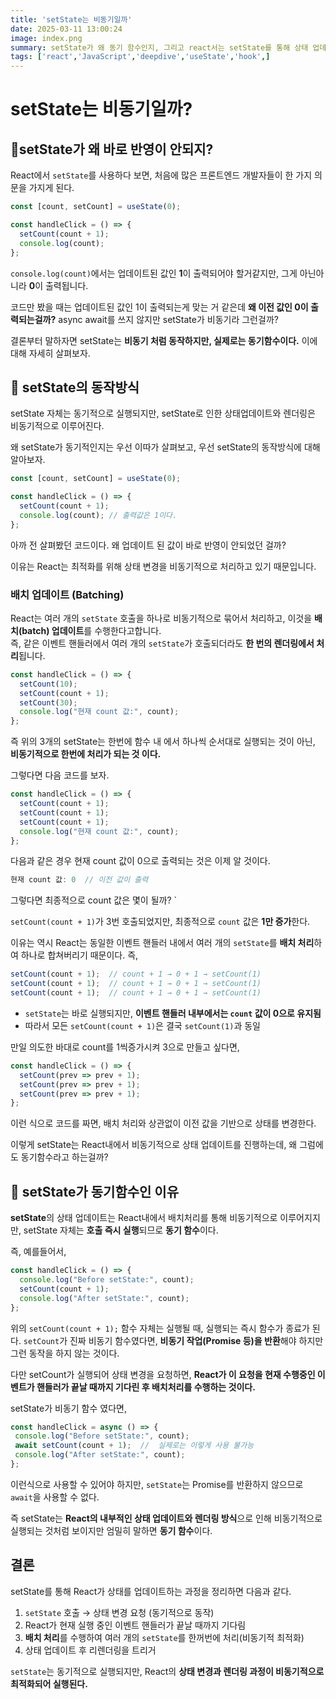 ```yaml
---
title: 'setState는 비동기일까'
date: 2025-03-11 13:00:24
image: index.png
summary: setState가 왜 동기 함수인지, 그리고 react서는 setState를 통해 상태 업데이트를 어떻게 하는지 알아보자.
tags: ['react','JavaScript','deepdive','useState','hook',]
---
```

# setState는 비동기일까?

## 🔹setState가 왜 바로 반영이 안되지?
React에서 `setState`를 사용하다 보면, 처음에 많은 프론트엔드 개발자들이 한 가지 의문을 가지게 된다.
```js
const [count, setCount] = useState(0);

const handleClick = () => {
  setCount(count + 1);
  console.log(count);
};
```
`console.log(count)`에서는 업데이트된 값인 **1**이 출력되어야 할거같지만,  그게 아닌아니라 **0**이 출력됩니다.

코드만 봤을 때는 업데이트된 값인 1이 출력되는게 맞는 거 같은데 **왜 이전 값인 0이 출력되는걸까?** async await를 쓰지 않지만 setState가 비동기라 그런걸까?

결론부터 말하자면 setState는 **비동기 처럼 동작하지만, 실제로는 동기함수이다.**
 이에 대해 자세히 살펴보자.

## 🔹 setState의 동작방식

setState 자체는 동기적으로 실행되지만, setState로 인한 상태업데이트와 렌더링은 비동기적으로 이루어진다. 

왜 setState가 동기적인지는 우선 이따가 살펴보고, 우선 setState의 동작방식에 대해 알아보자.


```js
const [count, setCount] = useState(0);

const handleClick = () => {
  setCount(count + 1);
  console.log(count); // 출력값은 1이다.
};
```
아까 전 살펴봤던 코드이다. 왜 업데이트 된 값이 바로 반영이 안되었던 걸까?

이유는 React는 최적화를 위해 상태 변경을 비동기적으로 처리하고 있기 때문입니다.

### 배치 업데이트 (Batching)
React는 여러 개의 `setState` 호출을 하나로 비동기적으로 묶어서 처리하고, 이것을 **배치(batch) 업데이트**를 수행한다고합니다.  
즉, 같은 이벤트 핸들러에서 여러 개의 `setState`가 호출되더라도 **한 번의 렌더링에서 처리**됩니다. 

```js
const handleClick = () => {
  setCount(10);
  setCount(count + 1);
  setCount(30);
  console.log("현재 count 값:", count);
};
```
즉 위의 3개의 setState는 한번에 함수 내 에서 하나씩 순서대로 실행되는 것이 아닌, **비동기적으로 한번에 처리가 되는 것 이다.**

그렇다면 다음 코드를 보자.
```js
const handleClick = () => {
  setCount(count + 1);
  setCount(count + 1);
  setCount(count + 1);
  console.log("현재 count 값:", count);
};
```
다음과 같은 경우 현재 count 값이 0으로 출력되는 것은 이제 알 것이다.
```js
현재 count 값: 0  // 이전 값이 출력
```
그렇다면 최종적으로 count 값은 몇이 될까? `

`setCount(count + 1)`가 3번 호출되었지만, 최종적으로 `count` 값은 **1만 증가**한다.

이유는 역시 React는 동일한 이벤트 핸들러 내에서 여러 개의 `setState`를 **배치 처리**하여 하나로 합쳐버리기 때문이다.
즉, 
```js
setCount(count + 1);  // count + 1 → 0 + 1 → setCount(1)
setCount(count + 1);  // count + 1 → 0 + 1 → setCount(1)
setCount(count + 1);  // count + 1 → 0 + 1 → setCount(1)

```
-   `setState`는 바로 실행되지만, **이벤트 핸들러 내부에서는 `count` 값이 0으로 유지됨**
-   따라서 모든 `setCount(count + 1)`은 결국 `setCount(1)`과 동일

만일 의도한 바대로 count를 1씩증가시켜 3으로 만들고 싶다면, 
```js
const handleClick = () => {
  setCount(prev => prev + 1);
  setCount(prev => prev + 1);
  setCount(prev => prev + 1);
};
```
이런 식으로 코드를 짜면, 배치 처리와 상관없이 이전 값을 기반으로 상태를 변경한다.

이렇게 setState는 React내에서 비동기적으로 상태 업데이트를 진행하는데, 왜 그럼에도 동기함수라고 하는걸까?

## 🔹 setState가 동기함수인 이유

**setState**의 상태 업데이트는 React내에서 배치처리를 통해 비동기적으로 이루어지지만, setState 자체는 **호출 즉시 실행**되므로 **동기 함수**이다.

즉, 예를들어서,
```js
const handleClick = () => {
  console.log("Before setState:", count);
  setCount(count + 1);
  console.log("After setState:", count);
};
```
위의 `setCount(count + 1);` 함수 자체는 실행될 때, 실행되는 즉시 함수가 종료가 된다. 
`setCount`가 진짜 비동기 함수였다면, **비동기 작업(Promise 등)을 반환**해야 하지만 그런 동작을 하지 않는 것이다.

다만 setCount가 실행되어 상태 변경을 요청하면, 
**React가 이 요청을 현재 수행중인 이벤트가 핸들러가 끝날 때까지 기다린 후 배치처리를 수행하는 것이다.**
 
 setState가 비동기 함수 였다면,
 ```js
 const handleClick = async () => {
  console.log("Before setState:", count);
  await setCount(count + 1);  //  실제로는 이렇게 사용 불가능
  console.log("After setState:", count);
};
 ```
 이런식으로 사용할 수 있어야 하지만, `setState`는 Promise를 반환하지 않으므로 `await`을 사용할 수 없다.
 
 즉 setState는 **React의 내부적인 상태 업데이트와 렌더링 방식**으로 인해 비동기적으로 실행되는 것처럼 보이지만 엄밀히 말하면 **동기 함수**이다.

## 결론

setState를 통해 React가 상태를 업데이트하는 과정을 정리하면 다음과 같다.

1.  `setState` 호출 → 상태 변경 요청 (동기적으로 동작)
2.  React가 현재 실행 중인 이벤트 핸들러가 끝날 때까지 기다림
3.  **배치 처리**를 수행하여 여러 개의 `setState`를 한꺼번에 처리(비동기적 최적화)
4.  상태 업데이트 후 리렌더링을 트리거

`setState`는 동기적으로 실행되지만,  React의 **상태 변경과 렌더링 과정이 비동기적으로 최적화되어 실행된다.**